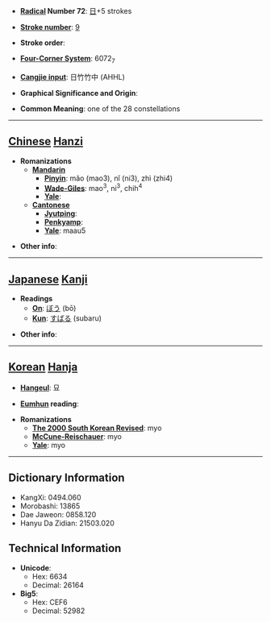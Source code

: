 * '''[[Wiktionary:Chinese radical index| Radical]] Number 72''': [[Wiktionary:Chinese radical index 日|日]]+5 strokes

* '''[[Wiktionary:Chinese total strokes index|Stroke number]]''': [[Wiktionary:Chinese total strokes index 9|9]]

* '''Stroke order''': 

* '''[[Wiktionary:Chinese four corner index|Four-Corner System]]''': 6072<sub>7</sub>

* '''[[Wiktionary:Chinese Cangjie index|Cangjie input]]''': 日竹竹中 (AHHL)

* '''Graphical Significance and Origin''': 

* '''Common Meaning''': one of the 28 constellations

----

== [[Chinese]] [[Hanzi]] ==

* '''Romanizations'''
** '''[[Mandarin]]'''
*** '''[[Pinyin]]''': mǎo (mao3), nǐ (ni3), zhì (zhi4)
*** '''[[Wade-Giles]]''': mao<sup>3</sup>, ni<sup>3</sup>, chih<sup>4</sup>
*** '''[[Yale]]''': 
** '''[[Cantonese]]'''
*** '''[[Jyutping]]''':
*** '''[[Penkyamp]]''': 
*** '''[[Yale]]''': maau5

* '''Other info''': 

----

== [[Japanese]] [[Kanji]] ==

* '''Readings'''
** '''[[On]]''': [[ぼう]] (bō)
** '''[[Kun]]''': [[すばる]] (subaru)

* '''Other info''':  

----

== [[Korean]] [[Hanja]] ==

* '''[[Hangeul]]''': 묘

* '''[[Eumhun]] reading''': 

* '''Romanizations'''
** '''[[The 2000 South Korean Revised Romanization|The 2000 South Korean Revised]]''': myo
** '''[[McCune-Reischauer]]''': myo
** '''[[Yale]]''': myo

----

== Dictionary Information ==

* KangXi: 0494.060
* Morobashi: 13865
* Dae Jaweon: 0858.120
* Hanyu Da Zidian: 21503.020

== Technical Information ==

* '''Unicode''':
** Hex: 6634
** Decimal: 26164
* '''Big5''':
** Hex: CEF6
** Decimal: 52982